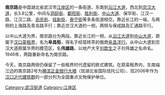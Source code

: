 {{Unreferenced |time=2011-11-10T03:22:11+00:00 }}

'''南京路'''是中国湖北省武汉市[[江岸区|江岸区]]的一条街道，东南到[[沿江大道_(武汉市)|沿江大道]]，西北到[[京汉大道|京汉大道]]，长3.8公里，中间与[[洞庭街|洞庭街]]、[[鄱阳街|鄱阳街]]、[[胜利街_(武汉市)|胜利街]]、[[中山大道_(武汉市)|中山大道]]、保华街、江汉一路、江汉二路、[[吉庆街|吉庆街]]、[[铭新街|铭新街]]、[[泰宁街|泰宁街]]等多条街道相交。靠近长江的一端，与两侧的上海路及青岛路平行；靠近京汉大道的一侧，两侧与保成路及汇通路平行。

以中山大道为界，南京路分为两段。靠近长江的一侧，从[[沿江大道_(武汉市)|沿江大道]]到[[中山大道_(武汉市)|中山大道]]，原属于[[汉口英租界|汉口英租界]]，名为'''阜昌街'''，得名于经营砖茶的俄商[[阜昌洋行|阜昌洋行]]。从中山大道到京汉大道原属华界的模范区，名'''伟雄路'''，以地产大亨[[刘歆生|刘歆生]]之子刘伟雄之名命名。1946年，两路重新命名为南京路。

今天，南京路两侧仍保留了一些租界时代遗留的欧式建筑。在原英租界内，东南端江边的南京路2号为[[横滨正金银行大楼_(汉口)|横滨正金银行大楼]]（现湖北省国际信托公司）、现2006年作为[[汉口近代建筑群|汉口近代建筑群]]的一部分列为全国重点文物保护单位。

[[Category:武汉街道|Category:武汉街道]]
[[Category:江岸区|Category:江岸区]]
